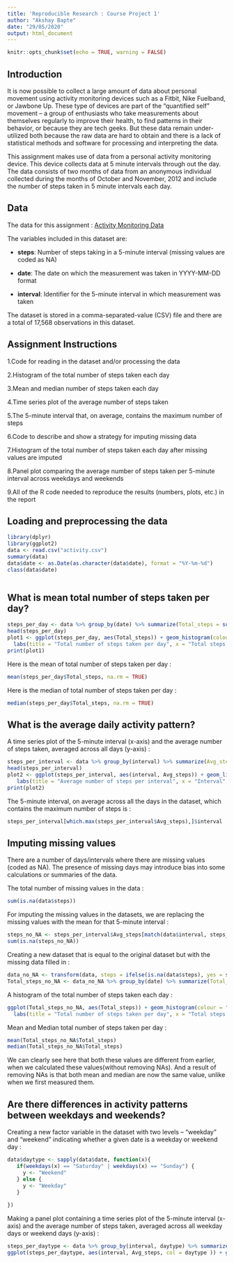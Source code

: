 ```yaml
---
title: 'Reproducible Research : Course Project 1'
author: "Akshay Bapte"
date: "29/05/2020"
output: html_document
---
```


```r
knitr::opts_chunk$set(echo = TRUE, warning = FALSE)
```

## Introduction

It is now possible to collect a large amount of data about personal movement using activity monitoring devices such as a Fitbit, Nike Fuelband, or Jawbone Up. These type of devices are part of the “quantified self” movement – a group of enthusiasts who take measurements about themselves regularly to improve their health, to find patterns in their behavior, or because they are tech geeks. But these data remain under-utilized both because the raw data are hard to obtain and there is a lack of statistical methods and software for processing and interpreting the data.

This assignment makes use of data from a personal activity monitoring device. This device collects data at 5 minute intervals through out the day. The data consists of two months of data from an anonymous individual collected during the months of October and November, 2012 and include the number of steps taken in 5 minute intervals each day.

## Data

The data for this assignment : [Activity Monitoring Data](https://d396qusza40orc.cloudfront.net/repdata%2Fdata%2Factivity.zip)

The variables included in this dataset are:

* __steps__: Number of steps taking in a 5-minute interval (missing values are coded as NA)

* __date__: The date on which the measurement was taken in YYYY-MM-DD format

* __interval__: Identifier for the 5-minute interval in which measurement was taken

The dataset is stored in a comma-separated-value (CSV) file and there are a total of 17,568 observations in this dataset.


## Assignment Instructions

1.Code for reading in the dataset and/or processing the data

2.Histogram of the total number of steps taken each day

3.Mean and median number of steps taken each day

4.Time series plot of the average number of steps taken

5.The 5-minute interval that, on average, contains the maximum number of steps

6.Code to describe and show a strategy for imputing missing data

7.Histogram of the total number of steps taken each day after missing values are imputed

8.Panel plot comparing the average number of steps taken per 5-minute interval across weekdays and weekends

9.All of the R code needed to reproduce the results (numbers, plots, etc.) in the report


## Loading and preprocessing the data

```r
library(dplyr)
library(ggplot2)
data <- read.csv("activity.csv")
summary(data)
data$date <- as.Date(as.character(data$date), format = "%Y-%m-%d")
class(data$date)



``` 


## What is mean total number of steps taken per day?

```r
steps_per_day <- data %>% group_by(date) %>% summarize(Total_steps = sum(steps))
head(steps_per_day)
plot1 <- ggplot(steps_per_day, aes(Total_steps)) + geom_histogram(colour = "red") +
  labs(title = "Total number of steps taken per day", x = "Total steps taken per day")
print(plot1)
```

Here is the mean of total number of steps taken per day :

```r
mean(steps_per_day$Total_steps, na.rm = TRUE) 
```

Here is the median of total number of steps taken per day :

```r
median(steps_per_day$Total_steps, na.rm = TRUE)
```


## What is the average daily activity pattern?

A time series plot of the 5-minute interval (x-axis) and the average number of steps taken, averaged across all days (y-axis) :

```r
steps_per_interval <- data %>% group_by(interval) %>% summarize(Avg_steps = mean(steps, na.rm = TRUE))
head(steps_per_interval)
plot2 <- ggplot(steps_per_interval, aes(interval, Avg_steps)) + geom_line(colour = "red") + 
   labs(title = "Average number of steps per interval", x = "Interval", y = "Average number of steps")
print(plot2)
```

The 5-minute interval, on average across all the days in the dataset,  which contains the maximum number of steps is :

```r
steps_per_interval[which.max(steps_per_interval$Avg_steps),]$interval
```


## Imputing missing values

There are a number of days/intervals where there are missing values (coded as NA). The presence of missing days may introduce bias into some calculations or summaries of the data.

The total number of missing values in the data :

```r
sum(is.na(data$steps))
```

For imputing the missing values in the datasets, we are replacing the missing values with the mean for that 5-minute interval :

```r
steps_no_NA <- steps_per_interval$Avg_steps[match(data$interval, steps_per_interval$interval)]
sum(is.na(steps_no_NA))
```

Creating a new dataset that is equal to the original dataset but with the missing data filled in :

```r
data_no_NA <- transform(data, steps = ifelse(is.na(data$steps), yes = steps_no_NA, no = data$steps))
Total_steps_no_NA <- data_no_NA %>% group_by(date) %>% summarize(Total_steps = sum(steps))
```

A histogram of the total number of steps taken each day :

```r
ggplot(Total_steps_no_NA, aes(Total_steps)) + geom_histogram(colour = "red") +
  labs(title = "Total number of steps taken per day", x = "Total steps taken per day")
```

Mean and Median total number of steps taken per day :

```r
mean(Total_steps_no_NA$Total_steps)
median(Total_steps_no_NA$Total_steps)
```

We can clearly see here that both these values are different from earlier, when we calculated these values(without removing NAs). And a result of removing NAs is that both mean and median are now the same value, unlike when we first measured them.


## Are there differences in activity patterns between weekdays and weekends?

Creating a new factor variable in the dataset with two levels – “weekday” and “weekend” indicating whether a given date is a weekday or weekend day :

```r
data$daytype <- sapply(data$date, function(x){
   if(weekdays(x) == "Saturday" | weekdays(x) == "Sunday") {
     y <- "Weekend"
   } else {
     y <- "Weekday" 
   }
     
})
```

Making a panel plot containing a time series plot of the 5-minute interval (x-axis) and the average number of steps taken, averaged across all weekday days or weekend days (y-axis) :

```r
steps_per_daytype <- data %>% group_by(interval, daytype) %>% summarize(Avg_steps = mean(steps, na.rm = TRUE))
ggplot(steps_per_daytype, aes(interval, Avg_steps, col = daytype )) + geom_line() + facet_wrap(~daytype, ncol = 1, nrow=2) + labs(title = "Average daily steps by type of date", x = "Interval", y = "Average steps")
```